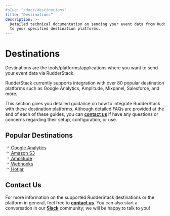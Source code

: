 ```yaml
---
#slug: "/docs/destinations"
title: "Destinations"
description: >-
  Detailed technical documentation on sending your event data from RudderStack
  to your specified destination platforms.
---
```


# Destinations

Destinations are the tools/platforms/applications where you want to send your event data via RudderStack.

RudderStack currently supports integration with over 80 popular destination platforms such as Google Analytics, Amplitude, Mixpanel, Salesforce, and more.

This section gives you detailed guidance on how to integrate RudderStack with these destination platforms. Although detailed FAQs are provided at the end of each of these guides, you can [**contact us**](mailto:%20contact@rudderstack.com) if have any questions or concerns regarding their setup, configuration, or use.

## Popular Destinations

<!--{% page-ref page="analytics/google-analytics-ga.md" %}-->

<a class="pageRef" href="analytics/google-analytics-ga/">
  <div class="pageRefInner">
    <span class="pageRefArrow">
      <svg
        preserveAspectRatio="xMidYMid meet"
        height="1em"
        width="1em"
        fill="none"
        xmlns="http://www.w3.org/2000/svg"
        viewBox="0 0 24 24"
        strokeWidth="2"
        strokeLinecap="round"
        strokeLinejoin="round"
        stroke="currentColor"
        class="rightRefArrow"
      >
        <g>
          <line x1="5" y1="12" x2="19" y2="12"></line>
          <polyline points="12 5 19 12 12 19"></polyline>
        </g>
      </svg>
    </span>
    <span class="mainRefText">
      Google Analytics
    </span>
  </div>
</a>

<!--{% page-ref page="storage-platforms/amazon-s3.md" %}-->

<a class="pageRef" href="storage-platforms/amazon-s3/">
  <div class="pageRefInner">
    <span class="pageRefArrow">
      <svg
        preserveAspectRatio="xMidYMid meet"
        height="1em"
        width="1em"
        fill="none"
        xmlns="http://www.w3.org/2000/svg"
        viewBox="0 0 24 24"
        strokeWidth="2"
        strokeLinecap="round"
        strokeLinejoin="round"
        stroke="currentColor"
        class="rightRefArrow"
      >
        <g>
          <line x1="5" y1="12" x2="19" y2="12"></line>
          <polyline points="12 5 19 12 12 19"></polyline>
        </g>
      </svg>
    </span>
    <span class="mainRefText">
      Amazon S3
    </span>
  </div>
</a>

<!--{% page-ref page="analytics/amplitude.md" %}-->

<a class="pageRef" href="analytics/amplitude/">
  <div class="pageRefInner">
    <span class="pageRefArrow">
      <svg
        preserveAspectRatio="xMidYMid meet"
        height="1em"
        width="1em"
        fill="none"
        xmlns="http://www.w3.org/2000/svg"
        viewBox="0 0 24 24"
        strokeWidth="2"
        strokeLinecap="round"
        strokeLinejoin="round"
        stroke="currentColor"
        class="rightRefArrow"
      >
        <g>
          <line x1="5" y1="12" x2="19" y2="12"></line>
          <polyline points="12 5 19 12 12 19"></polyline>
        </g>
      </svg>
    </span>
    <span class="mainRefText">
      Amplitude
    </span>
  </div>
</a>

<!--{% page-ref page="webhooks.md" %}-->

<a class="pageRef" href="webhooks/">
  <div class="pageRefInner">
    <span class="pageRefArrow">
      <svg
        preserveAspectRatio="xMidYMid meet"
        height="1em"
        width="1em"
        fill="none"
        xmlns="http://www.w3.org/2000/svg"
        viewBox="0 0 24 24"
        strokeWidth="2"
        strokeLinecap="round"
        strokeLinejoin="round"
        stroke="currentColor"
        class="rightRefArrow"
      >
        <g>
          <line x1="5" y1="12" x2="19" y2="12"></line>
          <polyline points="12 5 19 12 12 19"></polyline>
        </g>
      </svg>
    </span>
    <span class="mainRefText">
      Webhooks
    </span>
  </div>
</a>

<!--{% page-ref page="analytics/hotjar.md" %}-->

<a class="pageRef" href="analytics/hotjar">
  <div class="pageRefInner">
    <span class="pageRefArrow">
      <svg
        preserveAspectRatio="xMidYMid meet"
        height="1em"
        width="1em"
        fill="none"
        xmlns="http://www.w3.org/2000/svg"
        viewBox="0 0 24 24"
        strokeWidth="2"
        strokeLinecap="round"
        strokeLinejoin="round"
        stroke="currentColor"
        class="rightRefArrow"
      >
        <g>
          <line x1="5" y1="12" x2="19" y2="12"></line>
          <polyline points="12 5 19 12 12 19"></polyline>
        </g>
      </svg>
    </span>
    <span class="mainRefText">
      Hotjar
    </span>
  </div>
</a>

## Contact Us

For more information on the supported RudderStack destinations or the platform in general, feel free to [**contact us**](mailto:%20contact@rudderstack.com). You can also start a conversation in our [**Slack**](https://rudderstack.com/join-rudderstack-slack-community) community; we will be happy to talk to you!
